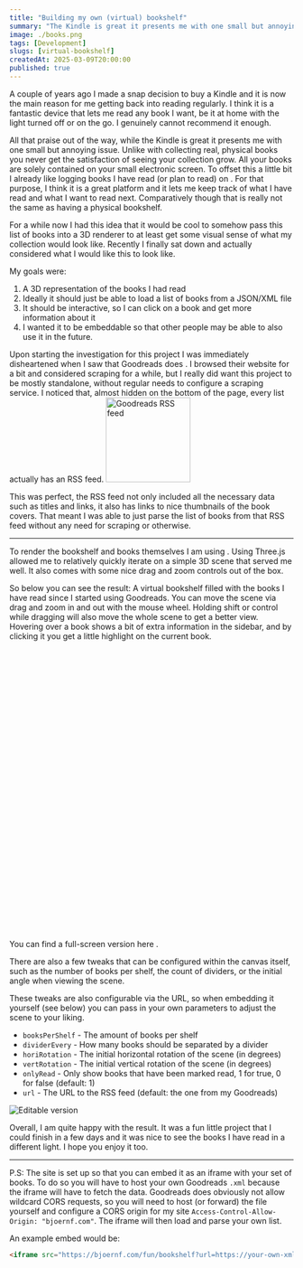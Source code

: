 ```yaml
---
title: "Building my own (virtual) bookshelf"
summary: "The Kindle is great it presents me with one small but annoying issue. Unlike with collecting real, physical books you never get the satisfaction of seeing your collection grow."
image: ./books.png
tags: [Development]
slugs: [virtual-bookshelf]
createdAt: 2025-03-09T20:00:00
published: true
---
```



A couple of years ago I made a snap decision to buy a Kindle and it is now the main reason for me getting back into reading regularly. I think it is a fantastic device that lets me read any book I want, be it at home with the light turned off or on the go. I genuinely cannot recommend it enough.

All that praise out of the way, while the Kindle is great it presents me with one small but annoying issue. Unlike with collecting real, physical books you never get the satisfaction of seeing your collection grow. All your books are solely contained on your small electronic screen. To offset this a little bit I already like logging books I have read (or plan to read) on <Ref text="Goodreads" href="https://www.goodreads.com/" />. For that purpose, I think it is a great platform and it lets me keep track of what I have read and what I want to read next. Comparatively though that is really not the same as having a physical bookshelf.

For a while now I had this idea that it would be cool to somehow pass this list of books into a 3D renderer to at least get some visual sense of what my collection would look like. Recently I finally sat down and actually considered what I would like this to look like.

My goals were:
1. A 3D representation of the books I had read
2. Ideally it should just be able to load a list of books from a JSON/XML file
3. It should be interactive, so I can click on a book and get more information about it
4. I wanted it to be embeddable so that other people may be able to also use it in the future.

Upon starting the investigation for this project I was immediately disheartened when I saw that Goodreads does <Ref text="not offer a public API (anymore)" href="https://help.goodreads.com/s/article/Does-Goodreads-support-the-use-of-APIs" />. I browsed their website for a bit and considered scraping for a while, but I really did want this project to be mostly standalone, without regular needs to configure a scraping service. I noticed that, almost hidden on the bottom of the page, every list actually has an RSS feed.
<Image src={goodreadsRss} alt="Goodreads RSS feed" width="150" />

This was perfect, the RSS feed not only included all the necessary data such as titles and links, it also has links to nice thumbnails of the book covers. That meant I was able to just parse the list of books from that RSS feed without any need for scraping or otherwise.

---

To render the bookshelf and books themselves I am using <Ref text="Three.js" href="https://threejs.org/" />. Using Three.js allowed me to relatively quickly iterate on a simple 3D scene that served me well. It also comes with some nice drag and zoom controls out of the box.

So below you can see the result: A virtual bookshelf filled with the books I have read since I started using Goodreads. You can move the scene via drag and zoom in and out with the mouse wheel. Holding shift or control while dragging will also move the whole scene to get a better view. Hovering over a book shows a bit of extra information in the sidebar, and by clicking it you get a little highlight on the current book.
<div style="height: 500px">
<VirtualBookshelf input={baseXml} />
</div>

You can find a full-screen version here <Ref text="here" href="/fun/bookshelf" />.

There are also a few tweaks that can be configured within the canvas itself, such as the number of books per shelf, the count of dividers, or the initial angle when viewing the scene.

These tweaks are also configurable via the URL, so when embedding it yourself (see below) you can pass in your own parameters to adjust the scene to your liking.
* `booksPerShelf` - The amount of books per shelf
* `dividerEvery` - How many books should be separated by a divider
* `horiRotation` - The initial horizontal rotation of the scene (in degrees)
* `vertRotation` - The initial vertical rotation of the scene (in degrees)
* `onlyRead` - Only show books that have been marked read, 1 for true, 0 for false  (default: 1)
* `url` - The URL to the RSS feed (default: the one from my Goodreads)

<Image src={editable} alt="Editable version" />

<Ref text="You can check out the editable version here" href="/fun/bookshelf?edit" />

Overall, I am quite happy with the result. It was a fun little project that I could finish in a few days and it was nice to see the books I have read in a different light. I hope you enjoy it too.


---
P.S: The site is set up so that you can embed it as an iframe with your set of books. To do so you will have to host your own Goodreads `.xml` because the iframe will have to fetch the data. Goodreads does obviously not allow wildcard CORS requests, so you will need to host (or forward) the file yourself and configure a CORS origin for my site `Access-Control-Allow-Origin: "bjoernf.com"`. The iframe will then load and parse your own list.

An example embed would be:
```html
<iframe src="https://bjoernf.com/fun/bookshelf?url=https://your-own-xml-url.com" width="100%" height="500px"></iframe>
```

